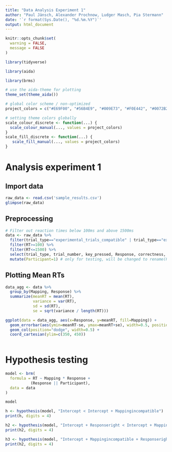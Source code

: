 ```yaml
---
title: "Data Analysis Experiment 1"
author: "Paul Jänsch, Alexander Prochnow, Ludger Masch, Pia Stermann"
date: '`r format(Sys.Date(), "%d.%m.%Y")`'
output: html_document
---
```


```r
knitr::opts_chunk$set(
  warning = FALSE, 
  message = FALSE 
)
```

```r
library(tidyverse)

library(aida)

library(brms)

# use the aida-theme for plotting
theme_set(theme_aida())

# global color scheme / non-optimized
project_colors = c("#E69F00", "#56B4E9", "#009E73", "#F0E442", "#0072B2", "#D55E00", "#CC79A7", "#000000")

# setting theme colors globally
scale_colour_discrete <- function(...) {
  scale_colour_manual(..., values = project_colors)
}
scale_fill_discrete <- function(...) {
   scale_fill_manual(..., values = project_colors)
} 
```

# Analysis experiment 1

## Import data

```r
raw_data <- read.csv('sample_results.csv')
glimpse(raw_data)
```

## Preprocessing

```r
# Filter out reaction times below 100ms and above 1500ms
data <- raw_data %>%
  filter(trial_type=="experimental_trials_compatible" | trial_type=="experimental_trials_incompatible") %>% 
  filter(RT>=100) %>% 
  filter(RT<=1500) %>% 
  select(trial_type, trial_number, key_pressed, Response, correctness, RT, Mapping, q, p, expected) %>% 
  mutate(Participant=1) # only for testing, will be changed to rename(Participant=submission_id) in final analysis 
```

## Plotting Mean RTs 

```r
data_agg <- data %>% 
  group_by(Mapping, Response) %>% 
  summarize(meanRT = mean(RT),
            variance = var(RT),
            sd = sd(RT),
            se = sqrt(variance / length(RT)))

ggplot(data = data_agg, aes(x=Response, y=meanRT, fill=Mapping)) +
  geom_errorbar(aes(ymin=meanRT-se, ymax=meanRT+se), width=0.5, position=position_dodge2(padding=0.5)) +
  geom_col(position="dodge", width=0.5) +
  coord_cartesian(ylim=c(350, 450))
  
```

# Hypothesis testing

```r

model <- brm(
  formula = RT ~ Mapping * Response +
           (Response || Participant),
  data = data
)

model

```

```r

h <- hypothesis(model, "Intercept < Intercept + Mappingincompatible")
print(h, digits = 4)

h2 <- hypothesis(model, "Intercept + Responseright < Intercept + Mappingincompatible + Responseright + Mappingincompatible:Responseright")
print(h2, digits = 4)

h3 <- hypothesis(model, "Intercept + Mappingincompatible + Responseright + Mappingincompatible:Responseright - (Intercept + Responseright) > Intercept + Mappingincompatible - (Intercept)")
print(h2, digits = 4)

```

